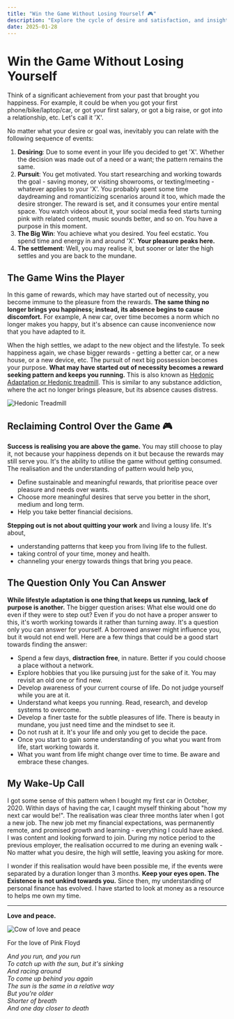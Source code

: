 ```yaml
---
title: "Win the Game Without Losing Yourself 🎮"
description: "Explore the cycle of desire and satisfaction, and insights on how to break free from the hedonic treadmill to find lasting fulfillment and peace."
date: 2025-01-28
---
```


# Win the Game Without Losing Yourself

Think of a significant achievement from your past that brought you happiness. For example, it could be when you got your first phone/bike/laptop/car, or got your first salary, or got a big raise, or got into a relationship, etc. Let's call it 'X'.

No matter what your desire or goal was, inevitably you can relate with the following sequence of events:
1. **Desiring**: Due to some event in your life you decided to get 'X'. Whether the decision was made out of a need or a want; the pattern remains the same.
2. **Pursuit**: You get motivated. You start researching and working towards the goal - saving money, or visiting showrooms, or texting/meeting - whatever applies to your 'X'. You probably spent some time daydreaming and romanticizing scenarios around it too, which made the desire stronger. The reward is set, and it consumes your entire mental space. You watch videos about it, your social media feed starts turning pink with related content, music sounds better, and so on. You have a purpose in this moment.
3. **The Big Win**: You achieve what you desired. You feel ecstatic. You spend time and energy in and around 'X'. **Your pleasure peaks here.**
4. **The settlement**: Well, you may realise it, but sooner or later the high settles and you are back to the mundane.

## The Game Wins the Player
In this game of rewards, which may have started out of necessity, you become immune to the pleasure from the rewards. **The same thing no longer brings you happiness; instead, its absence begins to cause discomfort.** For example, A new car, over time becomes a norm which no longer makes you happy, but it's absence can cause inconvenience now that you have adapted to it.

When the high settles, we adapt to the new object and the lifestyle. To seek happiness again, we chase bigger rewards - getting a better car, or a new house, or a new device, etc. The pursuit of next big possession becomes your purpose. **What may have started out of necessity becomes a reward seeking pattern and keeps you running.** This is also known as [Hedonic Adaptation or Hedonic treadmill](https://en.wikipedia.org/wiki/Hedonic_treadmill). This is similar to any substance addiction, where the act no longer brings pleasure, but its absence causes distress.

![Hedonic Treadmill](https://ik.imagekit.io/zmc91qb0y1t/portfolio/blogs/win-the-game-without-losing-yourself/hedonic-treadmill_LCOvWzVDq.png?updatedAt=1738064949476)

## Reclaiming Control Over the Game 🎮
**Success is realising you are above the game.** You may still choose to play it, not because your happiness depends on it but because the rewards may still serve you. It's the ability to utilise the game without getting consumed. The realisation and the understanding of pattern would help you,
- Define sustainable and meaningful rewards, that prioritise peace over pleasure and needs over wants.
- Choose more meaningful desires that serve you better in the short, medium and long term.
- Help you take better financial decisions.

**Stepping out is not about quitting your work** and living a lousy life. It's about,
- understanding patterns that keep you from living life to the fullest.
- taking control of your time, money and health.
- channeling your energy towards things that bring you peace.

## The Question Only You Can Answer
**While lifestyle adaptation is one thing that keeps us running, lack of purpose is another.** The bigger question arises: What else would one do even if they were to step out? Even if you do not have a proper answer to this, it's worth working towards it rather than turning away. It's a question only you can answer for yourself. A borrowed answer might influence you, but it would not end well. Here are a few things that could be a good start towards finding the answer:
- Spend a few days, **distraction free**, in nature. Better if you could choose a place without a network.
- Explore hobbies that you like pursuing just for the sake of it. You may revisit an old one or find new.
- Develop awareness of your current course of life. Do not judge yourself while you are at it.
- Understand what keeps you running. Read, research, and develop systems to overcome.
- Develop a finer taste for the subtle pleasures of life. There is beauty in mundane, you just need time and the mindset to see it.
- Do not rush at it. It's your life and only you get to decide the pace.
- Once you start to gain some understanding of you what you want from life, start working towards it.
- What you want from life might change over time to time. Be aware and embrace these changes.

## My Wake-Up Call
I got some sense of this pattern when I bought my first car in October, 2020. Within days of having the car, I caught myself thinking about "how my next car would be!". The realisation was clear three months later when I got a new job. The new job met my financial expectations, was permanently remote, and promised growth and learning - everything I could have asked. I was content and looking forward to join. During my notice period to the previous employer, the realisation occurred to me during an evening walk - No matter what you desire, the high will settle, leaving you asking for more.

I wonder if this realisation would have been possible me, if the events were separated by a duration longer than 3 months. **Keep your eyes open. The Existence is not unkind towards you.** Since then, my understanding of personal finance has evolved. I have started to look at money as a resource to helps me own my time.

---
**Love and peace.**

![Cow of love and peace](https://ik.imagekit.io/zmc91qb0y1t/tr:h-600,q-90/portfolio/blogs/win-the-game-without-losing-yourself/20230916_182233_S0lXdB-qK.jpg?updatedAt=1738068912471)

For the love of Pink Floyd

*And you run, and you run  
To catch up with the sun, but it's sinking  
And racing around  
To come up behind you again  
The sun is the same in a relative way  
But you're older  
Shorter of breath  
And one day closer to death*

<Analytics />
